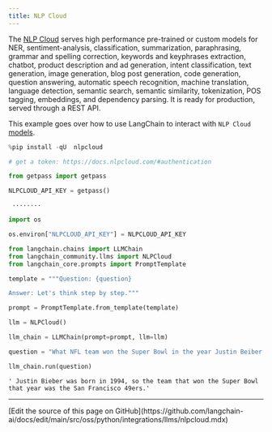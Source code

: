 ```yaml
---
title: NLP Cloud
---
```


The [NLP Cloud](https://nlpcloud.io) serves high performance pre-trained or custom models for NER, sentiment-analysis, classification, summarization, paraphrasing, grammar and spelling correction, keywords and keyphrases extraction, chatbot, product description and ad generation, intent classification, text generation, image generation, blog post generation, code generation, question answering, automatic speech recognition, machine translation, language detection, semantic search, semantic similarity, tokenization, POS tagging, embeddings, and dependency parsing. It is ready for production, served through a REST API.

This example goes over how to use LangChain to interact with `NLP Cloud` [models](https://docs.nlpcloud.com/#models).

```python
%pip install -qU  nlpcloud
```

```python
# get a token: https://docs.nlpcloud.com/#authentication

from getpass import getpass

NLPCLOUD_API_KEY = getpass()
```

```output
 ········
```

```python
import os

os.environ["NLPCLOUD_API_KEY"] = NLPCLOUD_API_KEY
```

```python
from langchain.chains import LLMChain
from langchain_community.llms import NLPCloud
from langchain_core.prompts import PromptTemplate
```

```python
template = """Question: {question}

Answer: Let's think step by step."""

prompt = PromptTemplate.from_template(template)
```

```python
llm = NLPCloud()
```

```python
llm_chain = LLMChain(prompt=prompt, llm=llm)
```

```python
question = "What NFL team won the Super Bowl in the year Justin Beiber was born?"

llm_chain.run(question)
```

```output
' Justin Bieber was born in 1994, so the team that won the Super Bowl that year was the San Francisco 49ers.'
```

---

<Callout icon="pen-to-square" iconType="regular">
  [Edit the source of this page on GitHub](https://github.com/langchain-ai/docs/edit/main/src/oss/python/integrations/llms/nlpcloud.mdx)
</Callout>
